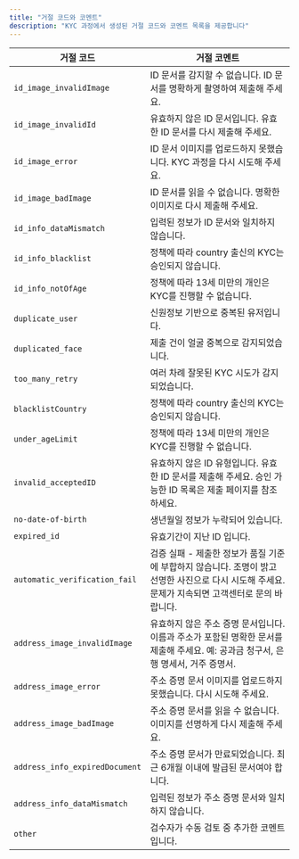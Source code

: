 ```yaml
---
title: "거절 코드와 코멘트"
description: "KYC 과정에서 생성된 거절 코드와 코멘트 목록을 제공합니다"
---
```


| 거절 코드                          | 거절 코멘트                                                                        |
| ------------------------------ | ----------------------------------------------------------------------------- |
| `id_image_invalidImage`        | ID 문서를 감지할 수 없습니다. ID 문서를 명확하게 촬영하여 제출해 주세요.                                  |
| `id_image_invalidId`           | 유효하지 않은 ID 문서입니다. 유효한 ID 문서를 다시 제출해 주세요.                                      |
| `id_image_error`               | ID 문서 이미지를 업로드하지 못했습니다. KYC 과정을 다시 시도해 주세요.                                   |
| `id_image_badImage`            | ID 문서를 읽을 수 없습니다. 명확한 이미지로 다시 제출해 주세요.                                        |
| `id_info_dataMismatch`         | 입력된 정보가 ID 문서와 일치하지 않습니다.                                                     |
| `id_info_blacklist`            | 정책에 따라 country 출신의 KYC는 승인되지 않습니다.                                            |
| `id_info_notOfAge`             | 정책에 따라 13세 미만의 개인은 KYC를 진행할 수 없습니다.                                           |
| `duplicate_user`               | 신원정보 기반으로 중복된 유저입니다.                                                          |
| `duplicated_face`              | 제출 건이 얼굴 중복으로 감지되었습니다.                                                        |
| `too_many_retry`               | 여러 차례 잘못된 KYC 시도가 감지되었습니다.                                                    |
| `blacklistCountry`             | 정책에 따라 country 출신의 KYC는 승인되지 않습니다.                                            |
| `under_ageLimit`               | 정책에 따라 13세 미만의 개인은 KYC를 진행할 수 없습니다.                                           |
| `invalid_acceptedID`           | 유효하지 않은 ID 유형입니다. 유효한 ID 문서를 제출해 주세요. 승인 가능한 ID 목록은 제출 페이지를 참조하세요.            |
| `no-date-of-birth`             | 생년월일 정보가 누락되어 있습니다.                                                           |
| `expired_id`                   | 유효기간이 지난 ID 입니다.                                                              |
| `automatic_verification_fail`  | 검증 실패 - 제출한 정보가 품질 기준에 부합하지 않습니다. 조명이 밝고 선명한 사진으로 다시 시도해 주세요. 문제가 지속되면 고객센터로 문의 바랍니다. |
| `address_image_invalidImage`   | 유효하지 않은 주소 증명 문서입니다. 이름과 주소가 포함된 명확한 문서를 제출해 주세요. 예: 공과금 청구서, 은행 명세서, 거주 증명서. |
| `address_image_error`          | 주소 증명 문서 이미지를 업로드하지 못했습니다. 다시 시도해 주세요.                                        |
| `address_image_badImage`       | 주소 증명 문서를 읽을 수 없습니다. 이미지를 선명하게 다시 제출해 주세요.                                    |
| `address_info_expiredDocument` | 주소 증명 문서가 만료되었습니다. 최근 6개월 이내에 발급된 문서여야 합니다.                                   |
| `address_info_dataMismatch`    | 입력된 정보가 주소 증명 문서와 일치하지 않습니다.                                                  |
| `other`                        | 검수자가 수동 검토 중 추가한 코멘트입니다.                                                      |